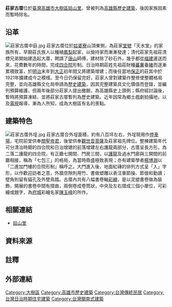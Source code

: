 {{TA
|1=zh-hans:姑山里;zh-hant:姑山里;
|2=zh-hans:村里;zh-hant:村里;
}}

{{tw monument
|name=莊家古厝
|formername=
|image=莊家古厝.jpg
|imagename=莊家古厝出入口
|othername=
|formalname=
|level=暫列歷史建築
|class=宅第
|time=[[大正|大正]]10年（1921年）
|location=高雄市大樹區姑山路119號
|open=
|cost=
|website=
}}

'''莊家古厝'''位於[[臺灣|臺灣]][[高雄市|高雄市]][[大樹區|大樹區]][[姑山里|姑山里]]，曾被列為[[高雄市歷史建築|高雄縣歷史建築]]，後因家族因素而暫時除名。

== 沿革 ==
[[File:莊家古厝中庭.jpg|thumb]]
莊家古厝位於[[姑婆寮|姑婆寮]]山頂東側，為莊家[[堂號|堂號]]「天水堂」的家族所有{{refTag|name="319旅行事誌"|{{Cite web|url=http://naturallybread.yam.org.tw/2005-oldhouse/oldhouse-da/oldhouse-da-index.htm|accessdate=2014-11-27|author=阿達碼|publisher=319旅行事誌|title=莊家古厝|date=2005-12-29|archive-date=2016-03-06|archive-url=https://web.archive.org/web/20160306230817/http://naturallybread.yam.org.tw/2005-oldhouse/oldhouse-da/oldhouse-da-index.htm|dead-url=no}}}}{{refTag|name="上下游"|{{Cite web|url=http://www.newsmarket.com.tw/blog/2440/|accessdate=2014-11-27|publisher=上下游News&Market|title=地方行腳：大樹姑婆寮莊家古厝|author=陳坤毅|date=2011-10-05|archive-date=2014-11-29|archive-url=https://web.archive.org/web/20141129043603/http://www.newsmarket.com.tw/blog/2440/|dead-url=no}}}}，早期莊氏族人以種植[[鳳梨|鳳梨]]起家，以儉持家而漸漸發達；清代莊家先祖莊清標兄弟開始建造起大厝，聘請了[[唐山|唐山]]師傅，建材除了砂石外，幾乎都從[[福建省|福建]]運送而來，花費數年的時間，完成[[四合院|四合院]]形制{{refTag|name="上下游"}}{{refTag|name="鄉土教學資源網"|{{Cite web|url=http://content.ks.edu.tw/33k/007_dashutownship/004_kno06.html|accessdate=2014-11-27|publisher=高雄縣鄉土教學資源網|work=大樹舊鐵橋教材-高屏溪右岸大樹巡禮|title=莊家古厝|archive-url=https://web.archive.org/web/20141129020421/http://content.ks.edu.tw/33k/007_dashutownship/004_kno06.html|archive-date=2014-11-29|dead-url=yes}}}}。日治時期莊姓先祖莊財種[[蕃薯|蕃薯]]養[[豬|豬]]而逐漸累積致富，於[[明治|明治]]末年到[[大正|大正]]初年間又將建築增建{{refTag|name="三腳寮"|{{Cite web|url=http://placesearch.moi.gov.tw/portal_m9_page.php?button_num=m9&cnt_id=54351|accessdate=2014-11-27|publisher=中華民國內政部|work=臺灣地區地名查詢系統|title=大樹區三腳寮}}{{dead link|date=十月 2017 |bot=InternetArchiveBot }}}}；而後任當地[[保甲制度|保正]]的莊其中於1921年擴建成今之模樣{{refTag|name="大樹文史協會"|{{Cite web|url=http://kaoh.org.tw/?p=305|accessdate=2014-11-27|publisher=高雄市大樹文史協會|title=莊家古厝山居無歲月|author=柯武村|date=2012-08-09|archive-date=2014-11-29|archive-url=https://web.archive.org/web/20141129035530/http://kaoh.org.tw/?p=305|dead-url=no}}}}{{refTag|name="區公所莊家古厝"|{{Cite web|url=http://dashu.kcg.gov.tw/WebArticle.aspx?UnID=2de681ac-37b7-4c32-80ff-9e6ff28db704|accessdate=2014-11-27|publisher=高雄市大樹區公所|work=古蹟風貌|title=姑婆寮莊家古厝|archive-url=https://web.archive.org/web/20141129042946/http://dashu.kcg.gov.tw/WebArticle.aspx?UnID=2de681ac-37b7-4c32-80ff-9e6ff28db704|archive-date=2014-11-29|dead-url=yes}}}}。至今日仍保留完好，莊家人曾對建築作整修使整體格局完整，並向高雄縣文化局申請為[[臺灣歷史建築|歷史建築]]，因其完整建築具文化價值而登錄，並編列預算維護，但兩年後部分莊家人提出撤銷，為高雄縣史上頭例；縣府經討論後，暫時將預算凍結，並將莊家古厝暫列為歷史建築{{refTag|{{Cite web|url=http://archive.is/K3Hsq|accessdate=2018-07-24|format= |title=主動申請 卻又廢止 登錄歷史建築莊家古厝曇花一現
|chapter= |publisher=文化部|date= }}}}{{refTag|{{Cite news|url=http://ntso.gov.tw/MOC/Code/NewListContent.aspx?id=c184d491-90ac-4757-b18e-63fab2ab1baa|accessdate=2014-11-17|publisher=中國時報公司|work=中國時報|title=主動申請 卻又廢止 登錄歷史建築莊家古厝曇花一現|date=2012-04-11|author=黃怡珍|archiveurl=http://webcache.googleusercontent.com/search?q=cache:FumuQjghCNIJ:ntso.gov.tw/MOC/Code/NewListContent.aspx%3Fid%3Dc184d491-90ac-4757-b18e-63fab2ab1baa+&cd=1&hl=zh-TW&ct=clnk&gl=tw|archivedate=2014-11-27}}}}。近年因常為鄉土戲劇拍攝地，以及[[電視|電視]]報導，漸為人所知，成為大樹區有名的景點。{{refTag|name="三腳寮"}}{{refTag|name="319旅行事誌"}}{{refTag|name="大樹文史協會"}}

== 建築特色 ==
[[File:莊家古厝外埕.jpg|thumb]]
莊家古厝合外埕面積，約有八百坪左右，外埕現用作[[停車場|停車場]]，宅院前堂供奉[[關聖帝君|關聖帝君]]，後堂供奉[[觀世音菩薩|觀世音菩薩]]及莊家祖先牌位{{refTag|name="大樹文史協會"}}{{refTag|name="319旅行事誌"}}。整棟建築年代可分清治時期的四合院和日治增建的前落增建左右護龍兩部分{{refTag|name="區公所莊家古厝"}}，古厝呈長方形，為二落二護龍的四合院，有正廳七開間、門房三間，以[[護龍|護龍]]及過水門廊與三開間的前廳相接，稱為「七包三」的格局{{refTag|name="上下游"}}{{refTag|name="大樹文史協會"}}，為當時鼎盛極致表現{{refTag|{{Cite web|url=http://fund.sme.gov.tw/upload_file/plan/p20130122164015.pdf|accessdate=2014-11-27|format=pdf|title=高雄縣大樹鄉特色產業補助計畫|chapter=景點特色介紹|publisher=高雄縣大樹鄉公所|date=2010-09-10|archive-url=https://web.archive.org/web/20141129041434/http://fund.sme.gov.tw/upload_file/plan/p20130122164015.pdf|archive-date=2014-11-29|dead-url=yes}}}}；亦有建築學者[[楊博淵|楊博淵]]以「二進加門樓的合院形制」稱呼之{{refTag|name="鄉土教學資源網"}}。大門進入後，地面紅磚的排列方式呈「入」字形，以作歡迎訪者之意，外牆空隙則用竹、書做塑雕以表注重節操、節儉和勤讀；壁角則留有貓孔及外壁鳥踏{{refTag|name="區公所莊家古厝"}}{{refTag|name="大樹文史協會"}}。古厝內共有八幅書卷軸[[彩繪|彩繪]]，是以泥塑書卷做為裝飾，開展的書卷中間有摺曲，兩側卷成卷筒狀，中央及左右摺成三個小單位，可彩繪或題字，為[[臺灣府城|府城]]彩繪名家[[陳玉峰_(彩繪匠師)|陳玉峰]]的所作。{{refTag|name="大樹文史協會"}}

== 相關連結 ==
*[[姑山里|姑山里]]

== 資料來源 ==
{{Reflist|2|list={{refFoot}}}}

== 註釋 ==
{{Reflist|2|list={{noteFoot}}}}


== 外部連結 ==


{{高雄市文化資產}}

[[Category:大樹區|Category:大樹區]]
[[Category:高雄市歷史建築|Category:高雄市歷史建築]]
[[Category:台灣傳統民居|Category:台灣傳統民居]]
[[Category:台灣日治時期住宅建築|Category:台灣日治時期住宅建築]]
[[Category:台灣閩南式建築|Category:台灣閩南式建築]]